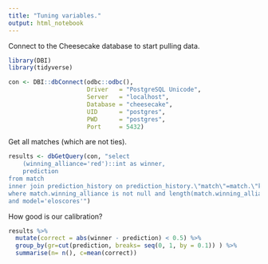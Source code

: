 ```yaml
---
title: "Tuning variables."
output: html_notebook
---
```


Connect to the Cheesecake database to start pulling data.

```r
library(DBI)
library(tidyverse)

con <- DBI::dbConnect(odbc::odbc(),
                      Driver   = "PostgreSQL Unicode",
                      Server   = "localhost",
                      Database = "cheesecake",
                      UID      = "postgres",
                      PWD      = "postgres",
                      Port     = 5432)
```

Get all matches (which are not ties).

```r
results <- dbGetQuery(con, "select
	(winning_alliance='red')::int as winner,
	prediction
from match
inner join prediction_history on prediction_history.\"match\"=match.\"key\"
where match.winning_alliance is not null and length(match.winning_alliance) > 0
and model='eloscores'")
```

How good is our calibration?

```r
results %>%
  mutate(correct = abs(winner - prediction) < 0.5) %>%
  group_by(gr=cut(prediction, breaks= seq(0, 1, by = 0.1)) ) %>%
  summarise(n= n(), c=mean(correct))
```

